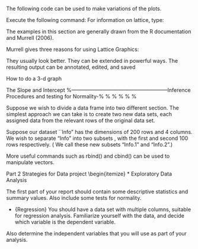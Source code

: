 \begin{verbatim}
> code here
\end{verbatim}\large


\subsection{ Charts}

\begin{framed}
\begin{verbatim}
# Define 2 vectors cars <- c(1, 3, 6, 4, 9) trucks <- c(2, 5, 4,
5, 12)

# Calculate range from 0 to max value of cars and trucks g_range
<- range(0, cars, trucks)

# Graph autos using y axis that ranges from 0 to max # value in
cars or trucks vector.  Turn off axes and # annotations (axis
labels) so we can specify them ourself plot(cars, type="o",
col="blue", ylim=g_range,
axes=FALSE, ann=FALSE)

# Make x axis using Mon-Fri labels axis(1, at=1:5,
lab=c("Mon","Tue","Wed","Thu","Fri"))

# Make y axis with horizontal labels that display ticks at # every
4 marks. 4*0:g_range[2] is equivalent to c(0,4,8,12). axis(2,
las=1, at=4*0:g_range[2])

# Create box around plot box()

# Graph trucks with red dashed line and square points
lines(trucks, type="o", pch=22, lty=2, col="red")

# Create a title with a red, bold/italic font title(main="Autos",
col.main="red", font.main=4)

# Label the x and y axes with dark green text title(xlab="Days",
col.lab=rgb(0,0.5,0)) title(ylab="Total", col.lab=rgb(0,0.5,0))

# Create a legend at (1, g_range[2]) that is slightly smaller #
(cex) and uses the same line colors and points used by # the
actual plots legend(1, g_range[2], c("cars","trucks"), cex=0.8,
col=c("blue","red"), pch=21:22, lty=1:2);

\end{verbatim}
\end{framed}
\subsection{Bar charts}
\begin{framed}
\begin{verbatim}
# Define the cars vector with 7 values
cars <- c(1, 3, 6, 4, 9, 5, 7)
# Graph cars
barplot(cars)
\end{verbatim}
\end{framed}
\subsection{Boxplots}
\subsection{Setting graphical parameters}
\subsection{Miscellaneous}
The following code can be used to make variations of the plots.

\begin{framed}
\large \begin{verbatim}
# Make an empty chart
plot(1, 1, xlim=c(1,5.5), ylim=c(0,7), type="n", ann=FALSE)

# Plot digits 0-4 with increasing size and color
text(1:5, rep(6,5), labels=c(0:4), cex=1:5, col=1:5)

# Plot symbols 0-4 with increasing size and color
points(1:5, rep(5,5), cex=1:5, col=1:5, pch=0:4)
text((1:5)+0.4, rep(5,5), cex=0.6, (0:4))

# Plot symbols 5-9 with labels
points(1:5, rep(4,5), cex=2, pch=(5:9))
text((1:5)+0.4, rep(4,5), cex=0.6, (5:9))

# Plot symbols 10-14 with labels
points(1:5, rep(3,5), cex=2, pch=(10:14))
text((1:5)+0.4, rep(3,5), cex=0.6, (10:14))

# Plot symbols 15-19 with labels
points(1:5, rep(2,5), cex=2, pch=(15:19))
text((1:5)+0.4, rep(2,5), cex=0.6, (15:19))

# Plot symbols 20-25 with labels
points((1:6)*0.8+0.2, rep(1,6), cex=2, pch=(20:25))
text((1:6)*0.8+0.5, rep(1,6), cex=0.6, (20:25))
\end{verbatim}\large
\end{framed}

\subsection{Lattice Graphs}
\subsection{setting up}
Execute the following command:
\begin{framed}
\begin{verbatim}
library(lattice)
\end{verbatim}
\end{framed}
For information on lattice, type:
\begin{framed}
\begin{verbatim}
help(package = lattice)
\end{verbatim}
\end{framed}
The examples in this section are generally drawn from the R documentation and Murrell (2006).

Murrell gives three reasons for using Lattice Graphics:

They usually look better.
They can be extended in powerful ways.
The resulting output can be annotated, edited, and saved

\subsection{3 Dimensional Graphs}
How to do a 3-d graph

\newpage

\section{Linear Models}

The Slope and Intercept
\begin{framed}
\begin{verbatim}

\end{verbatim}
\end{framed}

\section{ANOVA}


%--------------------------------------------------------Inference Procedures and testing for Normality-%
\newpage
%\chapter{Normality Assumptions and Outliers}
%\subsubsection{Grubbs Test for outliers}
%\subsection{Anderson Darling Test}
%\subsection{Normal Probability plots}
%\subsubsection{ Kolmogorov Smirnov Test}





\subsection{Subsetting datasets by rows}

Suppose we wish to divide a data frame into two different section. The simplest approach we can take is to create two new data sets, each assigned data from the relevant rows of the original data set.

Suppose our dataset ``Info" has the dimensions of 200 rows and 4 columns. We wish to separate "Info" into two subsets , with the first and second 100 rows respectively. ( We call these new subsets "Info.1" and "Info.2".)
\begin{verbatim}
Info.1 = Info[1:100,]#assigning "info" rows 1 to 100
Info.2 = Info[101:200,]#assigning "info" rows 101 to 200
\end{verbatim}

More useful commands such as rbind() and cbind()  can be used to manipulate vectors.

Part 2 Strategies for Data project
\begin{itemize}
*  Exploratory Data Analysis

The first part of your report should contain some descriptive statistics and summary values. Also include some tests for normality.

* {Regression}
You should have a data set with multiple columns, suitable for regression analysis.
Familiarize yourself with the data, and decide which variable is the dependent variable.

Also determine the independent variables that you will use as part of your analysis.


